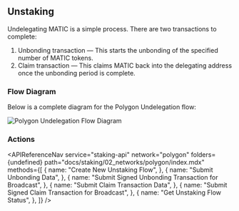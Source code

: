 
## Unstaking

Undelegating MATIC is a simple process. There are two transactions to complete:

1. Unbonding transaction — This starts the unbonding of the specified number of MATIC tokens.
2. Claim transaction — This claims MATIC back into the delegating address once the unbonding period is complete.

### Flow Diagram

Below is a complete diagram for the Polygon Undelegation flow:

<img
  src={img1}
  alt="Polygon Undelegation Flow Diagram"
  className="inline-image"
/>

### Actions

<APIReferenceNav
  service="staking-api"
  network="polygon"
  folders={undefined}
  path="docs/staking/02_networks/polygon/index.mdx"
  methods={[
    {
      name: "Create New Unstaking Flow",
    },
    {
      name: "Submit Unbonding Data",
    },
    {
      name: "Submit Signed Unbonding Transaction for Broadcast",
    },
    {
      name: "Submit Claim Transaction Data",
    },
    {
      name: "Submit Signed Claim Transaction for Broadcast",
    },
    {
      name: "Get Unstaking Flow Status",
    },
  ]}
/>
